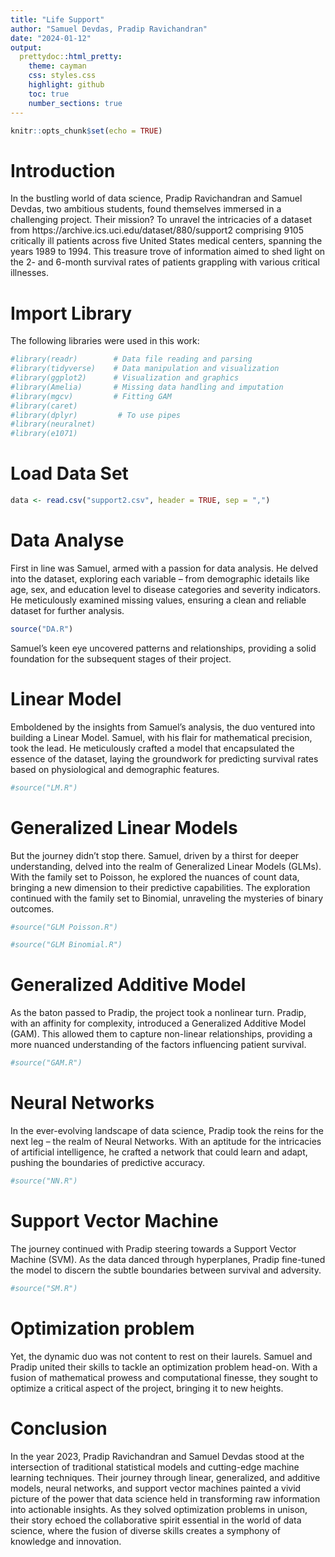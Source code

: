 ```yaml
---
title: "Life Support"
author: "Samuel Devdas, Pradip Ravichandran"
date: "2024-01-12"
output:
  prettydoc::html_pretty:
    theme: cayman
    css: styles.css
    highlight: github
    toc: true
    number_sections: true
---
```

  
```r
knitr::opts_chunk$set(echo = TRUE)
```
# Introduction
In the bustling world of data science, Pradip Ravichandran and Samuel Devdas, two ambitious students, found themselves immersed in a challenging project. Their mission? To unravel the intricacies of a dataset from https://archive.ics.uci.edu/dataset/880/support2 comprising 9105 critically ill patients across five United States medical centers, spanning the years 1989 to 1994. This treasure trove of information aimed to shed light on the 2- and 6-month survival rates of patients grappling with various critical illnesses.

# Import Library
The following libraries were used in this work:

```r
#library(readr)        # Data file reading and parsing
#library(tidyverse)    # Data manipulation and visualization
#library(ggplot2)      # Visualization and graphics
#library(Amelia)       # Missing data handling and imputation
#library(mgcv)         # Fitting GAM
#library(caret)
#library(dplyr)         # To use pipes
#library(neuralnet)
#library(e1071)

```

# Load Data Set

```r
data <- read.csv("support2.csv", header = TRUE, sep = ",")
```

# Data Analyse
First in line was Samuel, armed with a passion for data analysis. He delved into the dataset, exploring each variable – from demographic idetails like age, sex, and education level to disease categories and severity indicators. He meticulously examined missing values, ensuring a clean and reliable dataset for further analysis.

```r
source("DA.R")
```

Samuel's keen eye uncovered patterns and relationships, providing a solid foundation for the subsequent stages of their project.


# Linear Model
Emboldened by the insights from Samuel's analysis, the duo ventured into building a Linear Model. Samuel, with his flair for mathematical precision, took the lead. He meticulously crafted a model that encapsulated the essence of the dataset, laying the groundwork for predicting survival rates based on physiological and demographic features.
```r
#source("LM.R")
```

# Generalized Linear Models
But the journey didn't stop there. Samuel, driven by a thirst for deeper understanding, delved into the realm of Generalized Linear Models (GLMs). With the family set to Poisson, he explored the nuances of count data, bringing a new dimension to their predictive capabilities. The exploration continued with the family set to Binomial, unraveling the mysteries of binary outcomes.
```r
#source("GLM Poisson.R")
```

```r
#source("GLM Binomial.R")
```

# Generalized Additive Model 
As the baton passed to Pradip, the project took a nonlinear turn. Pradip, with an affinity for complexity, introduced a Generalized Additive Model (GAM). This allowed them to capture non-linear relationships, providing a more nuanced understanding of the factors influencing patient survival.
```r
#source("GAM.R")
```

# Neural Networks
In the ever-evolving landscape of data science, Pradip took the reins for the next leg – the realm of Neural Networks. With an aptitude for the intricacies of artificial intelligence, he crafted a network that could learn and adapt, pushing the boundaries of predictive accuracy.
```r
#source("NN.R")
```

# Support Vector Machine
The journey continued with Pradip steering towards a Support Vector Machine (SVM). As the data danced through hyperplanes, Pradip fine-tuned the model to discern the subtle boundaries between survival and adversity.
```r
#source("SM.R")
```

# Optimization problem
Yet, the dynamic duo was not content to rest on their laurels. Samuel and Pradip united their skills to tackle an optimization problem head-on. With a fusion of mathematical prowess and computational finesse, they sought to optimize a critical aspect of the project, bringing it to new heights.

# Conclusion
In the year 2023, Pradip Ravichandran and Samuel Devdas stood at the intersection of traditional statistical models and cutting-edge machine learning techniques. Their journey through linear, generalized, and additive models, neural networks, and support vector machines painted a vivid picture of the power that data science held in transforming raw information into actionable insights. As they solved optimization problems in unison, their story echoed the collaborative spirit essential in the world of data science, where the fusion of diverse skills creates a symphony of knowledge and innovation.






